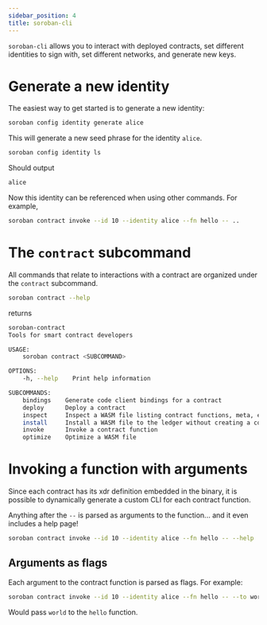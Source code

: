 ```yaml
---
sidebar_position: 4
title: soroban-cli
---
```


`soroban-cli` allows you to interact with deployed contracts, set different identities to sign with, set different networks, and generate new keys.

# Generate a new identity

The easiest way to get started is to generate a new identity:

```bash
soroban config identity generate alice
```

This will generate a new seed phrase for the identity `alice`.

```bash
soroban config identity ls
```

Should output

```bash
alice
```

Now this identity can be referenced when using other commands.  For example,

```bash
soroban contract invoke --id 10 --identity alice --fn hello -- ..
```

# The `contract` subcommand

All commands that relate to interactions with a contract are organized under the `contract` subcommand.

```bash
soroban contract --help
```
returns

```bash
soroban-contract 
Tools for smart contract developers

USAGE:
    soroban contract <SUBCOMMAND>

OPTIONS:
    -h, --help    Print help information

SUBCOMMANDS:
    bindings    Generate code client bindings for a contract
    deploy      Deploy a contract
    inspect     Inspect a WASM file listing contract functions, meta, etc
    install     Install a WASM file to the ledger without creating a contract instance
    invoke      Invoke a contract function
    optimize    Optimize a WASM file
```

# Invoking a function with arguments

Since each contract has its xdr definition embedded in the binary, it is possible to dynamically generate a custom CLI for each contract function.

Anything after the `--` is parsed as arguments to the function... and it even includes a help page!

```bash
soroban contract invoke --id 10 --identity alice --fn hello -- --help
```

## Arguments as flags

Each argument to the contract function is parsed as flags. For example:

```bash
soroban contract invoke --id 10 --identity alice --fn hello -- --to world
```

Would pass `world` to the `hello` function.

